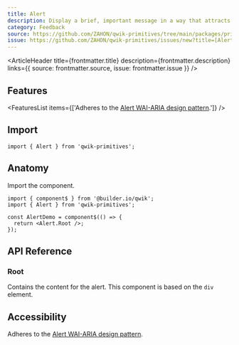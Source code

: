 ```yaml
---
title: Alert
description: Display a brief, important message in a way that attracts the user's attention without interrupting the user's task.
category: Feedback
source: https://github.com/ZAHON/qwik-primitives/tree/main/packages/primitives/src/components/alert
issue: https://github.com/ZAHON/qwik-primitives/issues/new?title=[Alert]%20Issue
---
```



<ArticleHeader
  title={frontmatter.title}
  description={frontmatter.description}
  links={{ source: frontmatter.source, issue: frontmatter.issue }}
/>

<CodePresentation tsx={AlertDemoTsx} css={AlertDemoCss}>
  <AlertDemo />
</CodePresentation>

## Features

<FeaturesList
  items={['Adheres to the [Alert WAI-ARIA design pattern](https://www.w3.org/WAI/ARIA/apg/patterns/alert/).']}
/>

## Import

```tsx
import { Alert } from 'qwik-primitives';
```

## Anatomy

Import the component.

```tsx
import { component$ } from '@builder.io/qwik';
import { Alert } from 'qwik-primitives';

const AlertDemo = component$(() => {
  return <Alert.Root />;
});
```

## API Reference

### Root

Contains the content for the alert. This component is based on the `div` element.

<PropsTable id="alert" part="root" />

<DataAttributesTable id="alert" part="root" />

## Accessibility

Adheres to the [Alert WAI-ARIA design pattern](https://www.w3.org/WAI/ARIA/apg/patterns/alert/).
